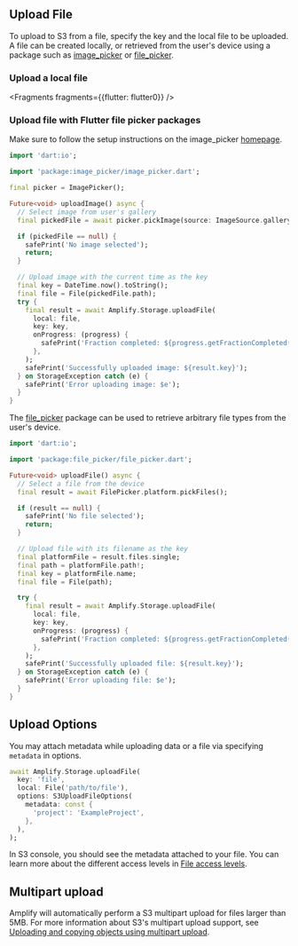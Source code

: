 ## Upload File

To upload to S3 from a file, specify the key and the local file to be uploaded. A file can be created locally, or retrieved from the user's device using a package such as [image_picker](https://pub.dev/packages/image_picker) or [file_picker](https://pub.dev/packages/file_picker).

### Upload a local file


<Fragments fragments={{flutter: flutter0}} />

### Upload file with Flutter file picker packages

<BlockSwitcher>

<Block name="Upload Image (image_picker)">

Make sure to follow the setup instructions on the image_picker [homepage](https://pub.dev/packages/image_picker).

```dart
import 'dart:io';

import 'package:image_picker/image_picker.dart';

final picker = ImagePicker();

Future<void> uploadImage() async {
  // Select image from user's gallery
  final pickedFile = await picker.pickImage(source: ImageSource.gallery);

  if (pickedFile == null) {
    safePrint('No image selected');
    return;
  }

  // Upload image with the current time as the key
  final key = DateTime.now().toString();
  final file = File(pickedFile.path);
  try {
    final result = await Amplify.Storage.uploadFile(
      local: file,
      key: key,
      onProgress: (progress) {
        safePrint('Fraction completed: ${progress.getFractionCompleted()}');
      },
    );
    safePrint('Successfully uploaded image: ${result.key}');
  } on StorageException catch (e) {
    safePrint('Error uploading image: $e');
  }
}
```

</Block>

<Block name="Upload Image (file_picker)">

The [file_picker](https://pub.dev/packages/file_picker) package can be used to retrieve arbitrary file types from the user's device.

```dart
import 'dart:io';

import 'package:file_picker/file_picker.dart';

Future<void> uploadFile() async {
  // Select a file from the device
  final result = await FilePicker.platform.pickFiles();

  if (result == null) {
    safePrint('No file selected');
    return;
  }

  // Upload file with its filename as the key
  final platformFile = result.files.single;
  final path = platformFile.path!;
  final key = platformFile.name;
  final file = File(path);

  try {
    final result = await Amplify.Storage.uploadFile(
      local: file,
      key: key,
      onProgress: (progress) {
        safePrint('Fraction completed: ${progress.getFractionCompleted()}');
      },
    );
    safePrint('Successfully uploaded file: ${result.key}');
  } on StorageException catch (e) {
    safePrint('Error uploading file: $e');
  }
}
```

</Block>

</BlockSwitcher>

## Upload Options

You may attach metadata while uploading data or a file via specifying `metadata` in options.

```dart
await Amplify.Storage.uploadFile(
  key: 'file',
  local: File('path/to/file'),
  options: S3UploadFileOptions(
    metadata: const {
      'project': 'ExampleProject',
    },
  ),
);
```

In S3 console, you should see the metadata attached to your file. You can learn more about the different access levels in [File access levels](/[platform]/prev/build-a-backend/storage/configure-access/).

 

## Multipart upload

Amplify will automatically perform a S3 multipart upload for files larger than 5MB. For more information about S3's multipart upload support, see [Uploading and copying objects using multipart upload](https://docs.aws.amazon.com/AmazonS3/latest/userguide/mpuoverview.html).
